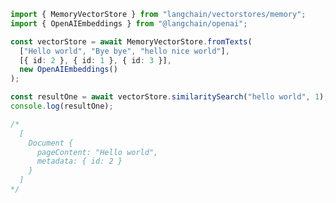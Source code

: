```typescript
import { MemoryVectorStore } from "langchain/vectorstores/memory";
import { OpenAIEmbeddings } from "@langchain/openai";

const vectorStore = await MemoryVectorStore.fromTexts(
  ["Hello world", "Bye bye", "hello nice world"],
  [{ id: 2 }, { id: 1 }, { id: 3 }],
  new OpenAIEmbeddings()
);

const resultOne = await vectorStore.similaritySearch("hello world", 1);
console.log(resultOne);

/*
  [
    Document {
      pageContent: "Hello world",
      metadata: { id: 2 }
    }
  ]
*/
```